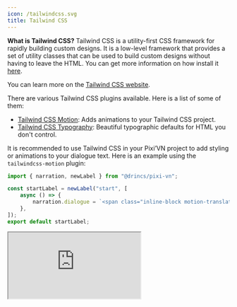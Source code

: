 ```yaml
---
icon: /tailwindcss.svg
title: Tailwind CSS
---
```


**What is Tailwind CSS?** Tailwind CSS is a utility-first CSS framework for rapidly building custom designs. It is a low-level framework that provides a set of utility classes that can be used to build custom designs without having to leave the HTML. You can get more information on how install it [here](https://tailwindcss.com/docs/installation).

You can learn more on the [Tailwind CSS website](https://tailwindcss.com/).

There are various Tailwind CSS plugins available. Here is a list of some of them:

* [Tailwind CSS Motion](https://docs.rombo.co/tailwind): Adds animations to your Tailwind CSS project.
* [Tailwind CSS Typography](https://github.com/tailwindlabs/tailwindcss-typography): Beautiful typographic defaults for HTML you don't control.

It is recommended to use Tailwind CSS in your Pixi’VN project to add styling or animations to your dialogue text. Here is an example using the `tailwindcss-motion` plugin:

```ts title="labels/startLabel.ts"
import { narration, newLabel } from "@drincs/pixi-vn";

const startLabel = newLabel("start", [
    async () => {
        narration.dialogue = `<span class="inline-block motion-translate-y-loop-25">Hello</span>, welcome to the game!`;
    },
]);
export default startLabel;
```

<iframe
    src="https://play.tailwindcss.com/WCoOH2CSuZ?layout=preview"
    title="Tailwind CSS Motion"
    style={{
        width: "100%",
        height: "320px",
        border: "0",
        borderRadius: "4px",
        overflow: "hidden",
    }}
/>
